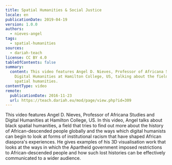 ```yaml
---
title: Spatial Humanities & Social Justice
locale: en
publicationDate: 2019-04-19
version: 1.0.0
authors:
  - nieves-angel
tags:
  - spatial-humanities
sources:
  - dariah-teach
license: CC BY 4.0
tableOfContents: false
summary:
  content: This video features Angel D. Nieves, Professor of Africana Studies and
    Digital Humanities at Hamilton College, US, talking about the field of black
    spatial humanities.
contentType: video
remote:
  publicationDate: 2016-11-23
  url: https://teach.dariah.eu/mod/page/view.php?id=309
---
```

This video features Angel D. Nieves, Professor of Africana Studies and Digital Humanities at Hamilton College, US. In this video, Angel talks about black spatial humanities, a field that tries to find out more about the history of African-descended people globally and the ways which digital humanists can begin to look at forms of institutional racism that have shaped African diaspora's experiences. He gives examples of his 3D visualisation work that looks at the ways in which the Apartheid government imposed restrictions to African-descended people and how such lost histories can be effectively communicated to a wider audience.

<VideoCard title="DH in Practice" subtitle="Spatial Humanities & Social Justice" id="9mAiyn6gMJw" image="images/angel-nieves.jpg" provider="youtube" />
